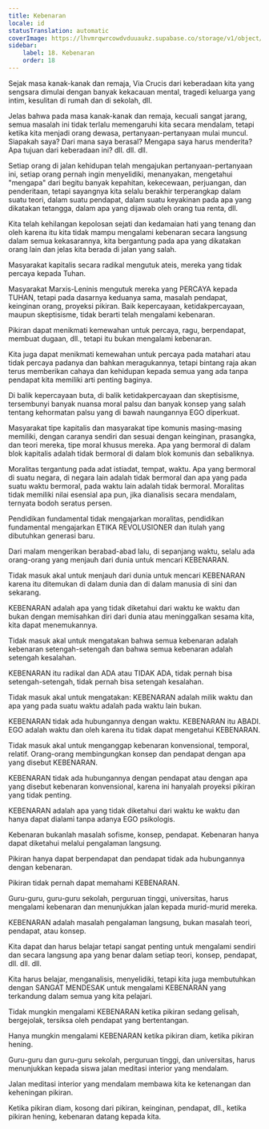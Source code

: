 ```yaml
---
title: Kebenaran
locale: id
statusTranslation: automatic
coverImage: https://lhvmrqwrcowdvduuaukz.supabase.co/storage/v1/object/public/strapi-uploads/small_cover-educacion-fundamental.webp-2d51a7828a2b1309555be27f7e2a61a0.webp
sidebar:
    label: 18. Kebenaran
    order: 18
---
```

Sejak masa kanak-kanak dan remaja, Via Crucis dari keberadaan kita yang sengsara dimulai dengan banyak kekacauan mental, tragedi keluarga yang intim, kesulitan di rumah dan di sekolah, dll.

Jelas bahwa pada masa kanak-kanak dan remaja, kecuali sangat jarang, semua masalah ini tidak terlalu memengaruhi kita secara mendalam, tetapi ketika kita menjadi orang dewasa, pertanyaan-pertanyaan mulai muncul. Siapakah saya? Dari mana saya berasal? Mengapa saya harus menderita? Apa tujuan dari keberadaan ini? dll. dll. dll.

Setiap orang di jalan kehidupan telah mengajukan pertanyaan-pertanyaan ini, setiap orang pernah ingin menyelidiki, menanyakan, mengetahui "mengapa" dari begitu banyak kepahitan, kekecewaan, perjuangan, dan penderitaan, tetapi sayangnya kita selalu berakhir terperangkap dalam suatu teori, dalam suatu pendapat, dalam suatu keyakinan pada apa yang dikatakan tetangga, dalam apa yang dijawab oleh orang tua renta, dll.

Kita telah kehilangan kepolosan sejati dan kedamaian hati yang tenang dan oleh karena itu kita tidak mampu mengalami kebenaran secara langsung dalam semua kekasarannya, kita bergantung pada apa yang dikatakan orang lain dan jelas kita berada di jalan yang salah.

Masyarakat kapitalis secara radikal mengutuk ateis, mereka yang tidak percaya kepada Tuhan.

Masyarakat Marxis-Leninis mengutuk mereka yang PERCAYA kepada TUHAN, tetapi pada dasarnya keduanya sama, masalah pendapat, keinginan orang, proyeksi pikiran. Baik kepercayaan, ketidakpercayaan, maupun skeptisisme, tidak berarti telah mengalami kebenaran.

Pikiran dapat menikmati kemewahan untuk percaya, ragu, berpendapat, membuat dugaan, dll., tetapi itu bukan mengalami kebenaran.

Kita juga dapat menikmati kemewahan untuk percaya pada matahari atau tidak percaya padanya dan bahkan meragukannya, tetapi bintang raja akan terus memberikan cahaya dan kehidupan kepada semua yang ada tanpa pendapat kita memiliki arti penting baginya.

Di balik kepercayaan buta, di balik ketidakpercayaan dan skeptisisme, tersembunyi banyak nuansa moral palsu dan banyak konsep yang salah tentang kehormatan palsu yang di bawah naungannya EGO diperkuat.

Masyarakat tipe kapitalis dan masyarakat tipe komunis masing-masing memiliki, dengan caranya sendiri dan sesuai dengan keinginan, prasangka, dan teori mereka, tipe moral khusus mereka. Apa yang bermoral di dalam blok kapitalis adalah tidak bermoral di dalam blok komunis dan sebaliknya.

Moralitas tergantung pada adat istiadat, tempat, waktu. Apa yang bermoral di suatu negara, di negara lain adalah tidak bermoral dan apa yang pada suatu waktu bermoral, pada waktu lain adalah tidak bermoral. Moralitas tidak memiliki nilai esensial apa pun, jika dianalisis secara mendalam, ternyata bodoh seratus persen.

Pendidikan fundamental tidak mengajarkan moralitas, pendidikan fundamental mengajarkan ETIKA REVOLUSIONER dan itulah yang dibutuhkan generasi baru.

Dari malam mengerikan berabad-abad lalu, di sepanjang waktu, selalu ada orang-orang yang menjauh dari dunia untuk mencari KEBENARAN.

Tidak masuk akal untuk menjauh dari dunia untuk mencari KEBENARAN karena itu ditemukan di dalam dunia dan di dalam manusia di sini dan sekarang.

KEBENARAN adalah apa yang tidak diketahui dari waktu ke waktu dan bukan dengan memisahkan diri dari dunia atau meninggalkan sesama kita, kita dapat menemukannya.

Tidak masuk akal untuk mengatakan bahwa semua kebenaran adalah kebenaran setengah-setengah dan bahwa semua kebenaran adalah setengah kesalahan.

KEBENARAN itu radikal dan ADA atau TIDAK ADA, tidak pernah bisa setengah-setengah, tidak pernah bisa setengah kesalahan.

Tidak masuk akal untuk mengatakan: KEBENARAN adalah milik waktu dan apa yang pada suatu waktu adalah pada waktu lain bukan.

KEBENARAN tidak ada hubungannya dengan waktu. KEBENARAN itu ABADI. EGO adalah waktu dan oleh karena itu tidak dapat mengetahui KEBENARAN.

Tidak masuk akal untuk menganggap kebenaran konvensional, temporal, relatif. Orang-orang membingungkan konsep dan pendapat dengan apa yang disebut KEBENARAN.

KEBENARAN tidak ada hubungannya dengan pendapat atau dengan apa yang disebut kebenaran konvensional, karena ini hanyalah proyeksi pikiran yang tidak penting.

KEBENARAN adalah apa yang tidak diketahui dari waktu ke waktu dan hanya dapat dialami tanpa adanya EGO psikologis.

Kebenaran bukanlah masalah sofisme, konsep, pendapat. Kebenaran hanya dapat diketahui melalui pengalaman langsung.

Pikiran hanya dapat berpendapat dan pendapat tidak ada hubungannya dengan kebenaran.

Pikiran tidak pernah dapat memahami KEBENARAN.

Guru-guru, guru-guru sekolah, perguruan tinggi, universitas, harus mengalami kebenaran dan menunjukkan jalan kepada murid-murid mereka.

KEBENARAN adalah masalah pengalaman langsung, bukan masalah teori, pendapat, atau konsep.

Kita dapat dan harus belajar tetapi sangat penting untuk mengalami sendiri dan secara langsung apa yang benar dalam setiap teori, konsep, pendapat, dll. dll. dll.

Kita harus belajar, menganalisis, menyelidiki, tetapi kita juga membutuhkan dengan SANGAT MENDESAK untuk mengalami KEBENARAN yang terkandung dalam semua yang kita pelajari.

Tidak mungkin mengalami KEBENARAN ketika pikiran sedang gelisah, bergejolak, tersiksa oleh pendapat yang bertentangan.

Hanya mungkin mengalami KEBENARAN ketika pikiran diam, ketika pikiran hening.

Guru-guru dan guru-guru sekolah, perguruan tinggi, dan universitas, harus menunjukkan kepada siswa jalan meditasi interior yang mendalam.

Jalan meditasi interior yang mendalam membawa kita ke ketenangan dan keheningan pikiran.

Ketika pikiran diam, kosong dari pikiran, keinginan, pendapat, dll., ketika pikiran hening, kebenaran datang kepada kita.

